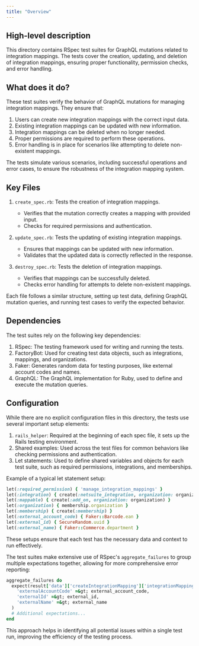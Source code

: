 ```yaml
---
title: "Overview"
---
```


## High-level description
This directory contains RSpec test suites for GraphQL mutations related to integration mappings. The tests cover the creation, updating, and deletion of integration mappings, ensuring proper functionality, permission checks, and error handling.

## What does it do?
These test suites verify the behavior of GraphQL mutations for managing integration mappings. They ensure that:

1. Users can create new integration mappings with the correct input data.
2. Existing integration mappings can be updated with new information.
3. Integration mappings can be deleted when no longer needed.
4. Proper permissions are required to perform these operations.
5. Error handling is in place for scenarios like attempting to delete non-existent mappings.

The tests simulate various scenarios, including successful operations and error cases, to ensure the robustness of the integration mapping system.

## Key Files

1. `create_spec.rb`: Tests the creation of integration mappings.
   - Verifies that the mutation correctly creates a mapping with provided input.
   - Checks for required permissions and authentication.

2. `update_spec.rb`: Tests the updating of existing integration mappings.
   - Ensures that mappings can be updated with new information.
   - Validates that the updated data is correctly reflected in the response.

3. `destroy_spec.rb`: Tests the deletion of integration mappings.
   - Verifies that mappings can be successfully deleted.
   - Checks error handling for attempts to delete non-existent mappings.

Each file follows a similar structure, setting up test data, defining GraphQL mutation queries, and running test cases to verify the expected behavior.

## Dependencies
The test suites rely on the following key dependencies:

1. RSpec: The testing framework used for writing and running the tests.
2. FactoryBot: Used for creating test data objects, such as integrations, mappings, and organizations.
3. Faker: Generates random data for testing purposes, like external account codes and names.
4. GraphQL: The GraphQL implementation for Ruby, used to define and execute the mutation queries.

## Configuration
While there are no explicit configuration files in this directory, the tests use several important setup elements:

1. `rails_helper`: Required at the beginning of each spec file, it sets up the Rails testing environment.
2. Shared examples: Used across the test files for common behaviors like checking permissions and authentication.
3. Let statements: Used to define shared variables and objects for each test suite, such as required permissions, integrations, and memberships.

Example of a typical let statement setup:

```ruby
let(:required_permission) { 'manage_integration_mappings' }
let(:integration) { create(:netsuite_integration, organization: organization) }
let(:mappable) { create(:add_on, organization: organization) }
let(:organization) { membership.organization }
let(:membership) { create(:membership) }
let(:external_account_code) { Faker::Barcode.ean }
let(:external_id) { SecureRandom.uuid }
let(:external_name) { Faker::Commerce.department }
```

These setups ensure that each test has the necessary data and context to run effectively.

The test suites make extensive use of RSpec's `aggregate_failures` to group multiple expectations together, allowing for more comprehensive error reporting:

```ruby
aggregate_failures do
  expect(result['data']['createIntegrationMapping']['integrationMapping']).to include(
    'externalAccountCode' =&gt; external_account_code,
    'externalId' =&gt; external_id,
    'externalName' =&gt; external_name
  )
  # Additional expectations...
end
```

This approach helps in identifying all potential issues within a single test run, improving the efficiency of the testing process.